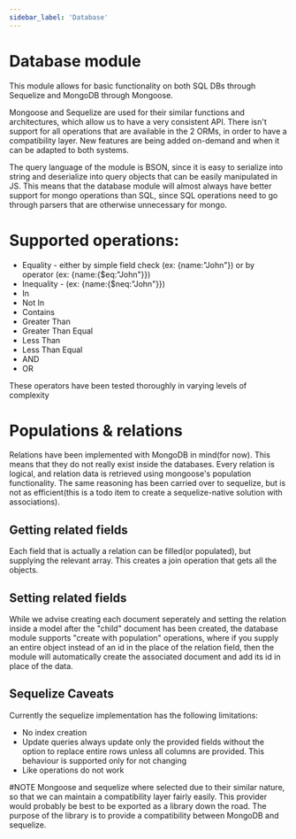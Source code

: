 ```yaml
---
sidebar_label: 'Database'
---
```


# Database module

This module allows for basic functionality on both SQL DBs
through Sequelize and MongoDB through Mongoose.

Mongoose and Sequelize are used for their similar functions and architectures,
which allow us to have a very consistent API. There isn't support for all operations
that are available in the 2 ORMs, in order to have a compatibility layer. New features
are being added on-demand and when it can be adapted to both systems.

The query language of the module is BSON, since it is easy to serialize into string and deserialize into
query objects that can be easily manipulated in JS. This means that the database module will almost always have
better support for mongo operations than SQL, since SQL operations need to go through parsers that are otherwise
unnecessary for mongo.

# Supported operations:
- Equality - either by simple field check (ex: {name:"John"}) or by operator (ex: {name:{$eq:"John"}})
- Inequality - (ex: {name:{$neq:"John"}})
- In
- Not In
- Contains
- Greater Than
- Greater Than Equal
- Less Than
- Less Than Equal
- AND
- OR

These operators have been tested thoroughly in varying levels of complexity

# Populations & relations
Relations have been implemented with MongoDB in mind(for now). This means that they do not really exist inside the databases.
Every relation is logical, and relation data is retrieved using mongoose's population functionality. The same reasoning has been
carried over to sequelize, but is not as efficient(this is a todo item to create a sequelize-native solution with associations).

## Getting related fields
Each field that is actually a relation can be filled(or populated), but supplying the relevant array. This creates a
join operation that gets all the objects.

## Setting related fields
While we advise creating each document seperately and setting the relation inside a model after the "child" document
has been created, the database module supports "create with population" operations, where if you supply an entire object
instead of an id in the place of the relation field, then the module will automatically create the associated document and
add its id in place of the data.


## Sequelize Caveats
Currently the sequelize implementation has the following limitations:
- No index creation
- Update queries always update only the provided fields without the option to replace entire rows unless all columns are provided.
This behaviour is supported only for not changing
- Like operations do not work

#NOTE
Mongoose and sequelize where selected due to their similar nature, so that we can maintain
a compatibility layer fairly easily. This provider would probably be best to be exported as
a library down the road. The purpose of the library is to provide a compatibility between MongoDB
and sequelize.
